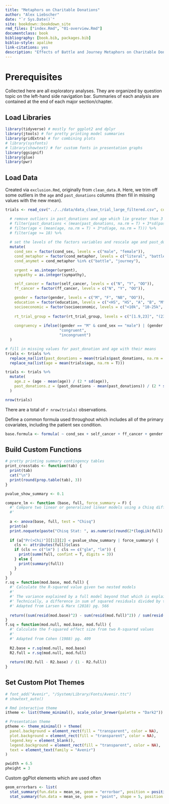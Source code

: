 ```yaml
--- 
title: "Metaphors on Charitable Donations"
author: "Alex Liebscher"
date: "`r Sys.Date()`"
site: bookdown::bookdown_site
rmd_files: ["index.Rmd", "01-overview.Rmd"]
documentclass: book
bibliography: [book.bib, packages.bib]
biblio-style: apalike
link-citations: yes
description: "Effects of Battle and Journey Metaphors on Charitable Donations for Cancer Patients"
---
```


# Prerequisites

Collected here are all exploratory analyses. They are organized by question topic on the left-hand side navigation bar. Summaries of each analysis are contained at the end of each major section/chapter.

## Load Libraries

```r
library(tidyverse) # mostly for ggplot2 and dplyr
library(jtools) # for pretty printing model summaries
library(gridExtra) # for combining plots
# library(sysfonts)
# library(showtext) # for custom fonts in presentation graphs
library(ggsignif)
library(glue)
library(pwr)
```

## Load Data

Created via `exclusion.Rmd`, originally from `clean_data.R`. Here, we trim off some outliers in the `age` and `past_donations` columns (then fill in missing values with the new mean).

```r
trials <- read_csv("../../data/data_clean_trial_large_filtered.csv", col_types = cols()) %>%

  # remove outliers in past_donations and age which lie greater than 3 SDs away
  # filter(past_donations < (mean(past_donations, na.rm = T) + 3*sd(past_donations, na.rm = T))) %>%
  # filter(age < (mean(age, na.rm = T) + 3*sd(age, na.rm = T))) %>%
  # filter(age >= 18) %>%
  
  # set the levels of the factors variables and rescale age and past_donations
  mutate(
    cond_sex = factor(cond_sex, levels = c("male", "female")),
    cond_metaphor = factor(cond_metaphor, levels = c("literal", "battle", "journey")),
    cond_anymet = cond_metaphor %in% c("battle", "journey"),

    urgent = as.integer(urgent),
    sympathy = as.integer(sympathy),

    self_cancer = factor(self_cancer, levels = c("N", "Y", "OO")),
    ff_cancer = factor(ff_cancer, levels = c("N", "Y", "OO")),

    gender = factor(gender, levels = c("M", "F", "NB", "OO")),
    education = factor(education, levels = c("<HS", "HS", "A", "B", "M", "P", "D", "OO")),
    socioeconomic = factor(socioeconomic, levels = c("<10k", "10-25k", "25-50k", "50-75k", "75-100k", "100-150k", ">150k", "OO")),
    
    rt_trial_group = factor(rt_trial_group, levels = c("[1.9,23]", "(23,42.7]", "(42.7,69.3]", "(69.3,4.25e+03]")),
    
    congruency = ifelse((gender == "M" & cond_sex == "male") | (gender == "F" & cond_sex == "female"),
                        "congruent",
                        "incongruent")
  )
```

```r
# fill in missing values for past_donation and age with their means
trials <- trials %>% 
  replace_na(list(past_donations = mean(trials$past_donations, na.rm = T))) %>%
  replace_na(list(age = mean(trials$age, na.rm = T)))

trials <- trials %>%
  mutate(
    age.z = (age - mean(age)) / (2 * sd(age)),
    past_donations.z = (past_donations - mean(past_donations)) / (2 * sd(past_donations))
  )
```

```r
nrow(trials)
```


There are a total of `r nrow(trials)` observations.

Define a common formula used throughout which includes all of the primary covariates, including the patient sex condition.

```r
base.formula <- formula( ~ cond_sex + self_cancer + ff_cancer + gender + education + socioeconomic + past_donations.z + age.z)
```

## Build Custom Functions

```r
# pretty printing summary contingency tables
print_crosstabs <- function(tab) {
  print(tab)
  cat("\n")
  print(round(prop.table(tab), 3))
}

pvalue_show_summary <- 0.1

compare_lm <- function (base, full, force_summary = F) {
  #' Compare two linear or generalized linear models using a Chisq difference test
  #'
  
  a <- anova(base, full, test = "Chisq")
  print(a)
  print.noquote(paste("Chisq Stat: ", as.numeric(round(2*(logLik(full) - logLik(base)), 3))))
  
  if (a["Pr(>Chi)"][[1]][2] < pvalue_show_summary | force_summary) {
    cls <- attributes(full)$class
    if (cls == c("lm") | cls == c("glm", "lm")) {
      print(summ(full, confint = T, digits = 3))  
    } else {
      print(summary(full))
    }
  }
}
r.sq = function(mod.base, mod.full) {
  #' Calculate the R-squared value given two nested models
  #' 
  #' The variance explained by a full model beyond that which is explained by the reduced model.
  #' Technically, a difference in sum of squared residuals divided by the base model's sum of squared residuals
  #' Adapted from Larsen & Marx (2018) pg. 566
  
  return((sum(resid(mod.base)^2) - sum(resid(mod.full)^2)) / sum(resid(mod.base)^2))
}
f.sq = function(mod.null, mod.base, mod.full) {
  #' Calculate the f-squared effect size from two R-squared values
  #'
  #' Adapted from Cohen (1988) pg. 409
  
  R2.base = r.sq(mod.null, mod.base)
  R2.full = r.sq(mod.null, mod.full)
  
  return((R2.full - R2.base) / (1 - R2.full))
}
```

## Set Custom Plot Themes

```r
# font_add("Avenir", "/System/Library/Fonts/Avenir.ttc")
# showtext_auto()

# Rmd interactive theme
itheme <- list(theme_minimal(), scale_color_brewer(palette = "Dark2"))

# Presentation theme
ptheme <- theme_minimal() + theme(
  panel.background = element_rect(fill = "transparent", color = NA),
  plot.background = element_rect(fill = "transparent", color = NA),
  legend.key = element_blank(),
  legend.background = element_rect(fill = "transparent", color = NA),
  text = element_text(family = "Avenir")
)

pwidth = 6.5
pheight = 3
```

Custom ggPlot elements which are used often

```r
geom_errorbars <- list(
  stat_summary(fun.data = mean_se, geom = "errorbar", position = position_dodge(width = 0.35), width = 0.2), 
  stat_summary(fun.data = mean_se, geom = "point", shape = 5, position = position_dodge(width = 0.35)))
```

